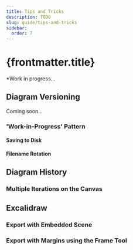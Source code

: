 ```yaml
---
title: Tips and Tricks
description: TODO
slug: guide/tips-and-tricks
sidebar:
  order: 7
---
```


# {frontmatter.title}

*Work in progress...

## Diagram Versioning
Coming soon...

### 'Work-in-Progress' Pattern

#### Saving to Disk

#### Filename Rotation

## Diagram History

### Multiple Iterations on the Canvas

## Excalidraw

### Export with Embedded Scene

### Export with Margins using the Frame Tool


[//]: # (- iterations & versioning with Excalidraw, patterns)
